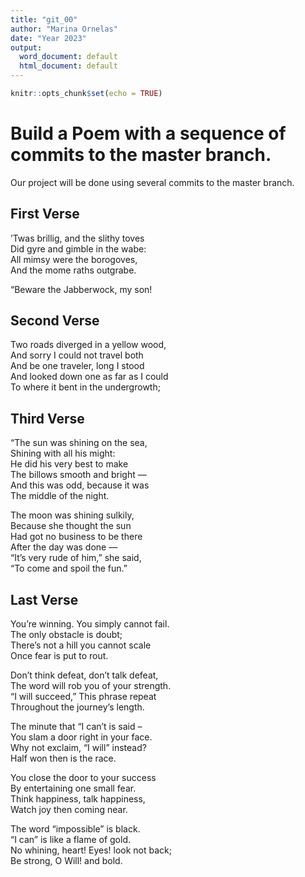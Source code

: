 ```yaml
---
title: "git_00"
author: "Marina Ornelas"
date: "Year 2023"
output:
  word_document: default
  html_document: default
---
```


```r
knitr::opts_chunk$set(echo = TRUE)
```
# Build a Poem with a sequence of commits to the master branch.
Our project will be done using several commits to the master branch.
<!-- Do not modify or change any text in "!--" bracketed areas such as this --- these are instructions to
you, if you change any of this the git program will notice it and compromise your git merging strategy !-->

## First Verse 
<!--Put the first five lines of a poem by Lewis Carrol in this section!-->
'Twas brillig, and the slithy toves  
Did gyre and gimble in the wabe:  
All mimsy were the borogoves,  
And the mome raths outgrabe.  

"Beware the Jabberwock, my son!  

## Second Verse
<!--Put the first five lines of a poem by Robert Frost here!-->
Two roads diverged in a yellow wood,  
And sorry I could not travel both  
And be one traveler, long I stood  
And looked down one as far as I could  
To where it bent in the undergrowth;  

## Third Verse
<!--Put the first two verses of The Walrus and the Carpenter here!-->
"The sun was shining on the sea,  
      Shining with all his might:  
He did his very best to make  
      The billows smooth and bright —  
And this was odd, because it was  
      The middle of the night.  

The moon was shining sulkily,  
      Because she thought the sun  
Had got no business to be there  
      After the day was done —  
"It's very rude of him," she said,  
      "To come and spoil the fun."  

## Last Verse
<!--Put a short poem of your choice 8-20 lines,here!-->
You’re winning. You simply cannot fail.  
The only obstacle is doubt;  
There’s not a hill you cannot scale  
Once fear is put to rout.  

Don’t think defeat, don’t talk defeat,  
The word will rob you of your strength.  
“I will succeed,” This phrase repeat  
Throughout the journey’s length.  

The minute that “I can’t is said –  
You slam a door right in your face.  
Why not exclaim, “I will” instead?  
Half won then is the race.  

You close the door to your success  
By entertaining one small fear.  
Think happiness, talk happiness,  
Watch joy then coming near.  

The word “impossible” is black.  
“I can” is like a flame of gold.  
No whining, heart! Eyes! look not back;  
Be strong, O Will! and bold.  